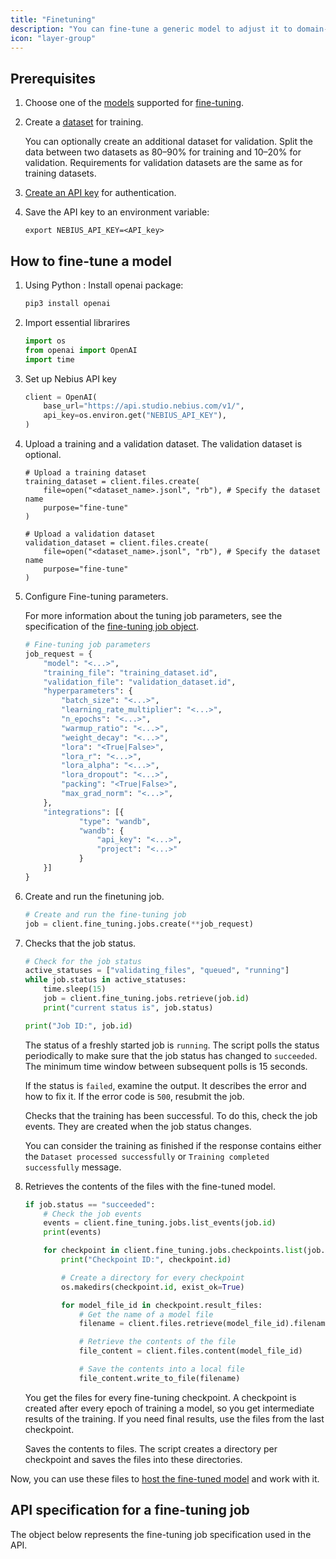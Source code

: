 ```yaml
---
title: "Finetuning"
description: "You can fine-tune a generic model to adjust it to domain-specific tasks. By using fine-tuning in Nebius AI Studio, you can also save costs on training a model: using datasets costs cheaper than using numerous prompts."
icon: "layer-group"
---
```


## **Prerequisites**

1. Choose one of the [models](https://docs.nebius.com/studio/fine-tuning/models) supported for [fine-tuning](https://docs.nebius.com/studio/fine-tuning).
2. Create a [dataset](https://docs.nebius.com/studio/fine-tuning/datasets) for training.

   You can optionally create an additional dataset for validation. Split the data between two datasets as 80–90% for training and 10–20% for validation. Requirements for validation datasets are the same as for training datasets.
3. [Create an API key](https://docs.nebius.com/studio/api/authentication) for authentication.
4. Save the API key to an environment variable: 

   ```
   export NEBIUS_API_KEY=<API_key>
   ```

## **How to fine-tune a model**

1. Using Python : Install openai package:

   ```python
   pip3 install openai
   ```
2. Import essential librarires

   ```python
   import os
   from openai import OpenAI
   import time
   ```
3. Set up Nebius API key

   ```python
   client = OpenAI(
       base_url="https://api.studio.nebius.com/v1/",
       api_key=os.environ.get("NEBIUS_API_KEY"),
   )
   ```
4. Upload a training and a validation dataset. The validation dataset is optional.

   ```
   # Upload a training dataset
   training_dataset = client.files.create(
       file=open("<dataset_name>.jsonl", "rb"), # Specify the dataset name
       purpose="fine-tune"
   )
   
   # Upload a validation dataset
   validation_dataset = client.files.create(
       file=open("<dataset_name>.jsonl", "rb"), # Specify the dataset name
       purpose="fine-tune"
   )
   ```
5. Configure Fine-tuning parameters.

   For more information about the tuning job parameters, see the specification of the [fine-tuning job object](https://docs.nebius.com/studio/fine-tuning/how-to-fine-tune#job-specs).

   ```python
   # Fine-tuning job parameters
   job_request = {
       "model": "<...>",
       "training_file": "training_dataset.id",
       "validation_file": "validation_dataset.id",
       "hyperparameters": {
           "batch_size": "<...>",
           "learning_rate_multiplier": "<...>",
           "n_epochs": "<...>",
           "warmup_ratio": "<...>",
           "weight_decay": "<...>",
           "lora": "<True|False>",
           "lora_r": "<...>",
           "lora_alpha": "<...>",
           "lora_dropout": "<...>",
           "packing": "<True|False>",
           "max_grad_norm": "<...>",
       },
       "integrations": [{
               "type": "wandb",
               "wandb": {
                   "api_key": "<...>",
                   "project": "<...>"
               }
       }]
   }
   ```
6. Create and run the finetuning job.

   ```python
   # Create and run the fine-tuning job
   job = client.fine_tuning.jobs.create(**job_request)
   ```
7. Checks that the job status.

   ```python
   # Check for the job status
   active_statuses = ["validating_files", "queued", "running"]
   while job.status in active_statuses:
       time.sleep(15)
       job = client.fine_tuning.jobs.retrieve(job.id)
       print("current status is", job.status)
   
   print("Job ID:", job.id)
   ```

   The status of a freshly started job is `running`. The script polls the status periodically to make sure that the job status has changed to `succeeded`. The minimum time window between subsequent polls is 15 seconds.

   If the status is `failed`, examine the output. It describes the error and how to fix it. If the error code is `500`, resubmit the job.

   Checks that the training has been successful. To do this, check the job events. They are created when the job status changes.

   You can consider the training as finished if the response contains either the `Dataset processed successfully` or `Training completed successfully` message.
8. Retrieves the contents of the files with the fine-tuned model.

   ```python
   if job.status == "succeeded":
       # Check the job events
       events = client.fine_tuning.jobs.list_events(job.id)
       print(events)
   
       for checkpoint in client.fine_tuning.jobs.checkpoints.list(job.id).data:
           print("Checkpoint ID:", checkpoint.id)
   
           # Create a directory for every checkpoint
           os.makedirs(checkpoint.id, exist_ok=True)
   
           for model_file_id in checkpoint.result_files:
               # Get the name of a model file
               filename = client.files.retrieve(model_file_id).filename
   
               # Retrieve the contents of the file
               file_content = client.files.content(model_file_id)
   
               # Save the contents into a local file
               file_content.write_to_file(filename)
   ```

   You get the files for every fine-tuning checkpoint. A checkpoint is created after every epoch of training a model, so you get intermediate results of the training. If you need final results, use the files from the last checkpoint.

   Saves the contents to files. The script creates a directory per checkpoint and saves the files into these directories.

Now, you can use these files to [host the fine-tuned model](https://docs.nebius.com/studio/fine-tuning/host-model) and work with it.

## **API specification for a fine-tuning job**

The object below represents the fine-tuning job specification used in the API.